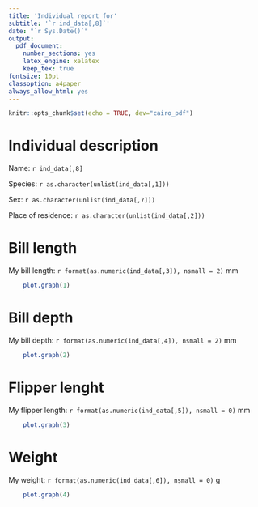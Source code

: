 ```yaml
---
title: 'Individual report for'
subtitle: '`r ind_data[,8]`'
date: "`r Sys.Date()`"
output: 
  pdf_document: 
    number_sections: yes
    latex_engine: xelatex
    keep_tex: true
fontsize: 10pt
classoption: a4paper
always_allow_html: yes
---
```


```r
knitr::opts_chunk$set(echo = TRUE, dev="cairo_pdf")
```

# Individual description

Name: `r ind_data[,8]`

Species: `r as.character(unlist(ind_data[,1]))`

Sex: `r as.character(unlist(ind_data[,7]))`

Place of residence: `r as.character(unlist(ind_data[,2]))`

# Bill length

My bill length: `r format(as.numeric(ind_data[,3]), nsmall = 2)` mm

```r
    plot.graph(1)
```

\newpage

# Bill depth

My bill depth: `r format(as.numeric(ind_data[,4]), nsmall = 2)` mm

```r
    plot.graph(2)
```

# Flipper lenght

My flipper length: `r format(as.numeric(ind_data[,5]), nsmall = 0)` mm

```r
    plot.graph(3)
```

\newpage

# Weight

My weight: `r format(as.numeric(ind_data[,6]), nsmall = 0)` g

```r
    plot.graph(4)
```
